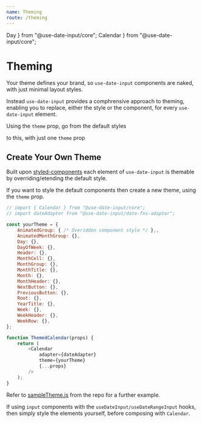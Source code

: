 ```yaml
---
name: Theming
route: /theming
---
```

  Day
} from "@use-date-input/core";
  Calendar
} from "@use-date-input/core";

# Theming

Your theme defines your brand, so `use-date-input` components are naked, with just minimal layout styles.  

Instead `use-date-input` provides a comphrensive approach to theming, enabling you to replace, either the style or 
the component, for every `use-date-input` element.

Using the `theme` prop, go from the default styles

<Playground>
  <Calendar 
    adapter={dateAdapter} 
    numOfColumns={2} 
    numOfVisibleMonths={2} 
  />
</Playground>

to this, with just one `theme` prop

<Playground>
  <Calendar 
    adapter={dateAdapter} 
    numOfColumns={2} 
    numOfVisibleMonths={2} 
    theme={sampleTheme}  
   />
</Playground>


## Create Your Own Theme

Built upon [styled-components]("https://styled-components.com") each element of `use-date-input` is 
themable by overriding/etending the default style.  
  
If you want to style the default components then create a new theme, using the `theme` prop.  

```javascript
// import { Calendar } from "@use-date-input/core";
// import dateAdapter from "@use-date-input/date-fns-adapter";

const yourTheme = {
    AnimatedGroup: { /* Overidden component style */ },,
    AnimatedMonthGroup: {},
    Day: {},
    DayOfWeek: {},
    Header: {},
    MonthCell: {},
    MonthGroup: {},
    MonthTitle: {},
    Month: {},
    MonthHeader: {},
    NextButton: {},
    PreviousButton: {},
    Root: {},
    YearTitle: {},
    Week: {},
    WeekHeader: {},
    WeekRow: {},
};

function ThemedCalendar(props) {
    return (
        <Calendar
            adapter={dateAdapter}
            theme={yourTheme}
            {...props}
        />
    );
}
```

Refer to [sampleTheme.js](https://github.com/mark-tate/use-date-input/blob/master/stories/sampleTheme.js) from the repo for a further example.

If using `input` components with the `useDateInput/useDateRangeInput` hooks, then simply style the elements yourself, before
composing with `Calendar`.

